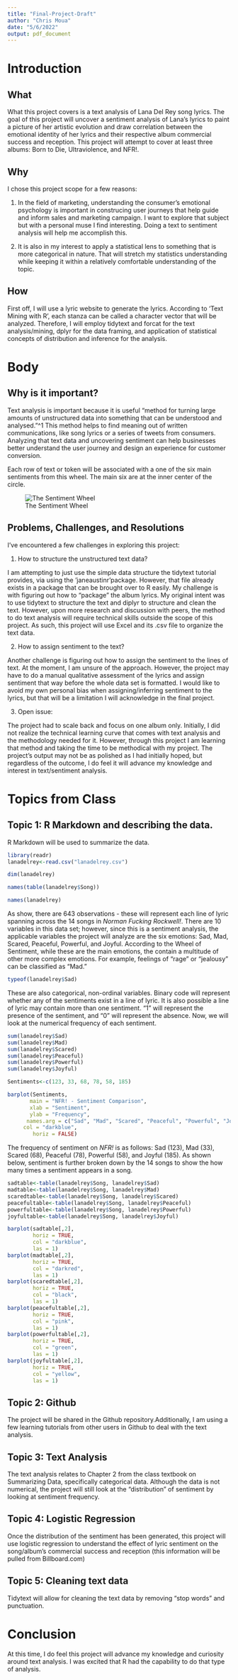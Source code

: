 ```yaml
---
title: "Final-Project-Draft"
author: "Chris Moua"
date: "5/6/2022"
output: pdf_document
---
```



# Introduction

## What

What this project covers is a text analysis of Lana Del Rey song lyrics. The goal of this project will uncover a sentiment analysis of Lana's lyrics to paint a picture of her artistic evolution and draw correlation between the emotional identity of her lyrics and their respective album commercial success and reception. This project will attempt to cover at least three albums: Born to Die, Ultraviolence, and NFR!. 

## Why

I chose this project scope for a few reasons: 

1) In the field of marketing, understanding the consumer's emotional psychology is important in construcing user journeys that help guide and inform sales and marketing campaign. I want to explore that subject but with a personal muse I find interesting. Doing a text to sentiment analysis will help me accomplish this. 

2) It is also in my interest to apply a statistical lens to something that is more categorical in nature. That will stretch my statistics understanding while keeping it within a relatively comfortable understanding of the topic. 

## How

First off, I will use a lyric website to generate the lyrics. According to 'Text Mining with R', each stanza can be called a character vector that will be analyzed. Therefore, I will employ tidytext and forcat for the text analysis/mining, dplyr for the data framing, and application of statistical concepts of distribution and inference for the analysis.

# Body

## Why is it important?

Text analysis is important because it is useful "method for turning large amounts of unstructured data into something that can be understood and analysed."^1 This method helps to find meaning out of written communications, like song lyrics or a series of tweets from consumers. Analyzing that text data and uncovering sentiment can help businesses better understand the user journey and design an experience for customer conversion. 

Each row of text or token will be associated with a one of the six main sentiments from this wheel. The main six are at the inner center of the circle.  

![The Sentiment Wheel](C:/users/chris/downloads/The_Sentiment_Wheel.png)


## Problems, Challenges, and Resolutions

I've encountered a few challenges in exploring this project:

1) How to structure the unstructured text data? 

I am attempting to just use the simple data structure the tidytext tutorial provides, via using the 'janeaustinr'package. However, that file already exists in a package that can be brought over to R easily. My challenge is with figuring out how to "package" the album lyrics. My original intent was to use tidytext to structure the text and diplyr to structure and clean the text. However, upon more research and discussion with peers, the method to do text analysis will require technical skills outside the scope of this project. As such, this project will use Excel and its .csv file to organize the text data.


2) How to assign sentiment to the text?

Another challenge is figuring out how to assign the sentiment to the lines of text. At the moment, I am unsure of the approach. However, the project may have to do a manual qualitative assessment of the lyrics and assign sentiment that way before the whole data set is formatted. I would like to avoid my own personal bias when assigning/inferring sentiment to the lyrics, but that will be a limitation I will acknowledge in the final project. 

3) Open issue:

The project had to scale back and focus on one album only. Initially, I did not realize the technical learning curve that comes with text analysis and the methodology needed for it. However, through this project I am learning that method and taking the time to be methodical with my project. The project's output may not be as polished as I had initially hoped, but regardless of the outcome, I do feel it will advance my knowledge and interest in text/sentiment analysis. 

# Topics from Class

## Topic 1: R Markdown and describing the data.

R Markdown will be used to summarize the data.

```r
library(readr)
lanadelrey<-read.csv("lanadelrey.csv")
```


```r
dim(lanadelrey)
```
```r
names(table(lanadelrey$Song))
```

```r
names(lanadelrey)

```
As show, there are 643 observations - these will represent each line of lyric spanning across the 14 songs in *Norman Fucking Rockwell!*. There are 10 variables in this data set; however, since this is a sentiment analysis, the applicable variables the project will analyze are the six emotions: Sad, Mad, Scared, Peaceful, Powerful, and Joyful. According to the Wheel of Sentiment, while these are the main emotions, the contain a multitude of other more complex emotions. For example, feelings of "rage" or "jealousy" can be classified as "Mad." 

```r
typeof(lanadelrey$Sad)
```
These are also categorical, non-ordinal variables. Binary code will represent whether any of the sentiments exist in a line of lyric. It is also possible a line of lyric may contain more than one sentiment. "1" will represent the presence of the sentiment, and "0" will represent the absence. Now, we will look at the numerical frequency of each sentiment. 

```r
sum(lanadelrey$Sad)
sum(lanadelrey$Mad)
sum(lanadelrey$Scared)
sum(lanadelrey$Peaceful)
sum(lanadelrey$Powerful)
sum(lanadelrey$Joyful)
```
```r
Sentiments<-c(123, 33, 68, 78, 58, 185)
```


```r
barplot(Sentiments,
       main = "NFR! - Sentiment Comparison",
       xlab = "Sentiment",
       ylab = "Frequency",
      names.arg = c("Sad", "Mad", "Scared", "Peaceful", "Powerful", "Joyful"),
     col = "darkblue",
        horiz = FALSE)
```
The frequency of sentiment on *NFR!* is as follows: Sad (123), Mad (33), Scared (68), Peaceful (78), Powerful (58), and Joyful (185). As shown below, sentiment is further broken down by the 14 songs to show the how many times a sentiment appears in a song. 

```r
sadtable<-table(lanadelrey$Song, lanadelrey$Sad)
madtable<-table(lanadelrey$Song, lanadelrey$Mad)
scaredtable<-table(lanadelrey$Song, lanadelrey$Scared)
peacefultable<-table(lanadelrey$Song, lanadelrey$Peaceful)
powerfultable<-table(lanadelrey$Song, lanadelrey$Powerful)
joyfultable<-table(lanadelrey$Song, lanadelrey$Joyful)
```

```r
barplot(sadtable[,2],
        horiz = TRUE,
        col = "darkblue",
        las = 1)
barplot(madtable[,2],
        horiz = TRUE,
        col = "darkred",
        las = 1)
barplot(scaredtable[,2],
        horiz = TRUE,
        col = "black",
        las = 1)
barplot(peacefultable[,2],
        horiz = TRUE,
        col = "pink",
        las = 1)
barplot(powerfultable[,2],
        horiz = TRUE,
        col = "green",
        las = 1)
barplot(joyfultable[,2],
        horiz = TRUE,
        col = "yellow",
        las = 1)
```




## Topic 2: Github
The project will be shared in the Github repository.Additionally, I am using a few learning tutorials from other users in Github to deal with the text analysis.

## Topic 3: Text Analysis 
The text analysis relates to Chapter 2 from the class textbook on Summarizing Data, specifically categorical data. Although the data is not numerical, the project will still look at the "distribution" of sentiment by looking at sentiment frequency.

## Topic 4: Logistic Regression
Once the distribution of the sentiment has been generated, this project will use logistic regression to understand the effect of lyric sentiment on the song/album's commercial success and reception (this information will be pulled from Billboard.com)

## Topic 5: Cleaning text data
Tidytext will allow for cleaning the text data by removing "stop words" and punctuation. 

# Conclusion

At this time, I do feel this project will advance my knowledge and curiosity around text analysis. I was excited that R had the capability to do that type of analysis. 
